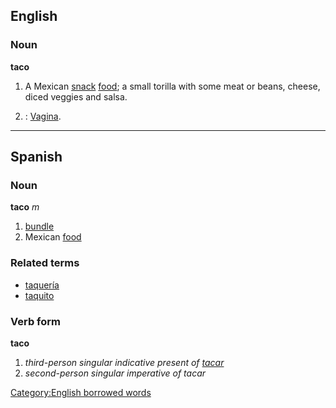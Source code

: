==English==

===Noun===
'''taco'''
# A Mexican [[snack]] [[food]]; a small torilla with some meat or beans, cheese, diced veggies and salsa.
# {{vulgar}}: [[vagina|Vagina]].

----

==Spanish==
===Noun===
'''taco''' ''m''

# [[bundle]]
#Mexican [[food]]

===Related terms===
*[[taquería]]
*[[taquito]]

===Verb form===
'''taco'''

# ''third-person singular indicative present of [[tacar]]''
# ''second-person singular imperative of tacar''

[[Category:English borrowed words]]